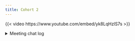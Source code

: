 ```yaml
---
title: Cohort 2
---
```

{{< video https://www.youtube.com/embed/yk8LqHzlS7s >}}

<details>
<summary>
Meeting chat log
</summary>
```
00:11:22	Diana Garcia:	start
00:13:31	Arthur Shaw:	Can't get IT/Admin support. That never happens in reality 🤣
01:08:12	Diana Garcia:	end
```
</details>

